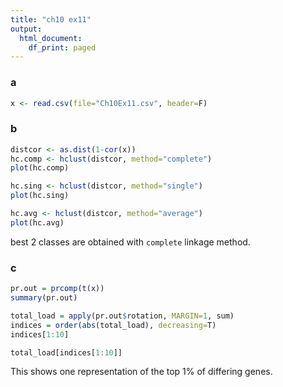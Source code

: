 ```yaml
---
title: "ch10 ex11"
output:
  html_document:
    df_print: paged
---
```


### a

```r
x <- read.csv(file="Ch10Ex11.csv", header=F)
```

### b

```r
distcor <- as.dist(1-cor(x))
hc.comp <- hclust(distcor, method="complete")
plot(hc.comp)

hc.sing <- hclust(distcor, method="single")
plot(hc.sing)

hc.avg <- hclust(distcor, method="average")
plot(hc.avg)

```

best 2 classes are obtained with `complete` linkage method.

### c

```r
pr.out = prcomp(t(x))
summary(pr.out)

total_load = apply(pr.out$rotation, MARGIN=1, sum)
indices = order(abs(total_load), decreasing=T)
indices[1:10]

total_load[indices[1:10]]
```

This shows one representation of the top 1% of differing genes.


